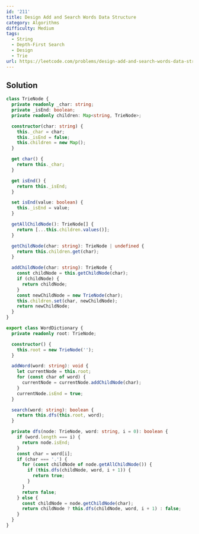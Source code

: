 ```yaml
---
id: '211'
title: Design Add and Search Words Data Structure
category: Algorithms
difficulty: Medium
tags:
  - String
  - Depth-First Search
  - Design
  - Trie
url: https://leetcode.com/problems/design-add-and-search-words-data-structure
---
```


## Solution

```typescript filename="solution.ts" copy
class TrieNode {
  private readonly _char: string;
  private _isEnd: boolean;
  private readonly children: Map<string, TrieNode>;

  constructor(char: string) {
    this._char = char;
    this._isEnd = false;
    this.children = new Map();
  }

  get char() {
    return this._char;
  }

  get isEnd() {
    return this._isEnd;
  }

  set isEnd(value: boolean) {
    this._isEnd = value;
  }

  getAllChildNode(): TrieNode[] {
    return [...this.children.values()];
  }

  getChildNode(char: string): TrieNode | undefined {
    return this.children.get(char);
  }

  addChildNode(char: string): TrieNode {
    const childNode = this.getChildNode(char);
    if (childNode) {
      return childNode;
    }
    const newChildNode = new TrieNode(char);
    this.children.set(char, newChildNode);
    return newChildNode;
  }
}

export class WordDictionary {
  private readonly root: TrieNode;

  constructor() {
    this.root = new TrieNode('');
  }

  addWord(word: string): void {
    let currentNode = this.root;
    for (const char of word) {
      currentNode = currentNode.addChildNode(char);
    }
    currentNode.isEnd = true;
  }

  search(word: string): boolean {
    return this.dfs(this.root, word);
  }

  private dfs(node: TrieNode, word: string, i = 0): boolean {
    if (word.length === i) {
      return node.isEnd;
    }
    const char = word[i];
    if (char === '.') {
      for (const childNode of node.getAllChildNode()) {
        if (this.dfs(childNode, word, i + 1)) {
          return true;
        }
      }
      return false;
    } else {
      const childNode = node.getChildNode(char);
      return childNode ? this.dfs(childNode, word, i + 1) : false;
    }
  }
}
```

